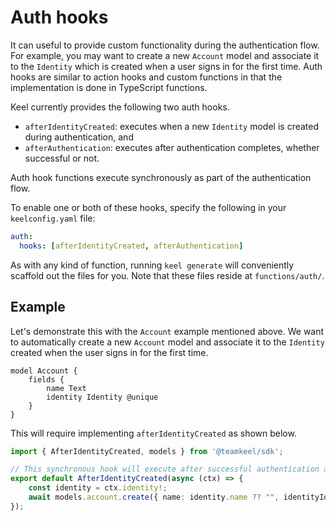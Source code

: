 # Auth hooks

It can useful to provide custom functionality during the authentication flow.  For example, you may want to create a new `Account` model and associate it to the `Identity` which is created when a user signs in for the first time.  Auth hooks are similar to action hooks and custom functions in that the implementation is done in TypeScript functions.

Keel currently provides the following two auth hooks.
 - `afterIdentityCreated`: executes when a new `Identity` model is created during authentication, and
 - `afterAuthentication`: executes after authentication completes, whether successful or not.


<Callout type="info">
  Auth hook functions execute synchronously as part of the authentication flow.
</Callout>

To enable one or both of these hooks, specify the following in your `keelconfig.yaml` file:

```yaml
auth:
  hooks: [afterIdentityCreated, afterAuthentication]
```

As with any kind of function, running `keel generate` will conveniently scaffold out the files for you. Note that these files reside at `functions/auth/`.

## Example

Let's demonstrate this with the `Account` example mentioned above. We want to automatically create a new `Account` model and associate it to the `Identity` created when the user signs in for the first time.

```keel
model Account {
    fields {
        name Text
        identity Identity @unique
    }
}
```

This will require implementing `afterIdentityCreated` as shown below.

```typescript
import { AfterIdentityCreated, models } from '@teamkeel/sdk';

// This synchronous hook will execute after successful authentication and a new identity record created
export default AfterIdentityCreated(async (ctx) => {
    const identity = ctx.identity!;
    await models.account.create({ name: identity.name ?? "", identityId: identity.id });
});
```
